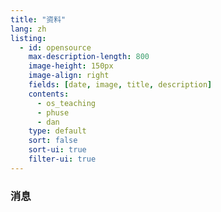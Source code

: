 ```yaml
---
title: "资料"
lang: zh
listing:
  - id: opensource
    max-description-length: 800
    image-height: 150px
    image-align: right
    fields: [date, image, title, description]
    contents:
      - os_teaching
      - phuse
      - dan
    type: default
    sort: false
    sort-ui: true
    filter-ui: true
---
```



### 消息


::: {#opensource}
:::





